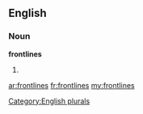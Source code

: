 ==English==

===Noun===
'''frontlines'''

# {{plural of|[[frontline]]}}

[[Category:English plurals]]

[[ar:frontlines]]
[[fr:frontlines]]
[[my:frontlines]]